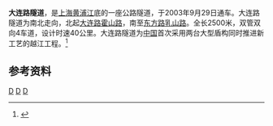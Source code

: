 {{Infobox tunnel
|name=大连路隧道
|start=大连路霍山路
|end=东方路乳山路
|length=2500米
|speed=40公里每小时
|open=2003年9月29日
}}

'''大连路隧道'''，是[[上海|上海]][[黄浦江|黄浦江]]底的一座公路隧道，于2003年9月29日通车。大连路隧道为南北走向，北起[[大连路|大连路]][[霍山路|霍山路]]，南至[[东方路|东方路]][[乳山路|乳山路]]。全长2500米，双管双向4车道，设计时速40公里。大连路隧道为[[中华人民共和国|中国]]首次采用两台大型盾构同时推进新工艺的越江工程。<ref>{{cite web | title = 大连路隧道29日通车 东方路下立交工程建成通车 | | publisher = shanghai.gov.cn | date = 2003-09-27 | url = http://www.shanghai.gov.cn/shanghai/node2314/node2315/node4411/userobject21ai23550.html | accessdate = 2009-07-16 | language = zh }}</ref>

==参考资料==
<references/>

{{上海桥隧}}
{{Crossings navbox
|structure= Crossings
|place= [[黄浦江|黄浦江]]
|bridge= 大连路隧道
|bridge signs= [[File:SML4.svg|10px]] 
|upstream= [[其秦线轮渡|其秦线轮渡]]
|upstream signs=
|downstream= [[民丹线轮渡|民丹线轮渡]]<br/>[[江浦路隧道|江浦路隧道]]
|downstream signs= [[File:SML18.svg|10px]] 
}}

[[Category:中国公路隧道|D]]
[[Category:黄浦江隧道|D]]
[[Category:2003年完工隧道|D]]